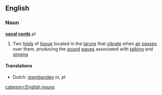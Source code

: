 ==English==
===Noun===
{{wikipedia}}
'''[[vocal]] [[cords]]''' ''pl''

#Two [[fold]]s of [[tissue]] located in the [[larynx]] that [[vibrate]] when [[air]] [[pass]]es over them, producing the [[sound]] [[wave]]s associated with [[talking]] and [[singing]]

====Translations====
*Dutch: [[stembanden]] ''m, pl''

[[category:English nouns]]
